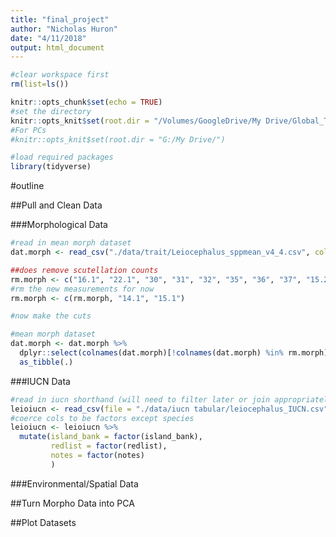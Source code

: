 ```yaml
---
title: "final_project"
author: "Nicholas Huron"
date: "4/11/2018"
output: html_document
---
```


```r
#clear workspace first
rm(list=ls())

knitr::opts_chunk$set(echo = TRUE)
#set the directory
knitr::opts_knit$set(root.dir = "/Volumes/GoogleDrive/My Drive/Global_Trait/Leiocephalus_Project/")
#For PCs
#knitr::opts_knit$set(root.dir = "G:/My Drive/")

#load required packages
library(tidyverse)


```

#outline

##Pull and Clean Data

###Morphological Data

```r
#read in mean morph dataset
dat.morph <- read_csv("./data/trait/Leiocephalus_sppmean_v4_4.csv", col_names = T)

##does remove scutellation counts
rm.morph <- c("16.1", "22.1", "30", "31", "32", "35", "36", "37", "15.2", "8", "10", "19.2", "19.3", "19.4", "25.2", "25.3", "25.4", "16.1", "19", "22.1", "25", "28", "29", "33", "34")
#rm the new measurements for now
rm.morph <- c(rm.morph, "14.1", "15.1")

#now make the cuts

#mean morph dataset
dat.morph <- dat.morph %>%
  dplyr::select(colnames(dat.morph)[!colnames(dat.morph) %in% rm.morph]) %>%
  as_tibble(.)

```

###IUCN Data
```r
#read in iucn shorthand (will need to filter later or join appropriately)
leioiucn <- read_csv(file = "./data/iucn tabular/leiocephalus_IUCN.csv", col_names = T)
#coerce cols to be factors except species
leioiucn <- leioiucn %>%
  mutate(island_bank = factor(island_bank),
         redlist = factor(redlist),
         notes = factor(notes)
         )

```

###Environmental/Spatial Data

##Turn Morpho Data into PCA



##Plot Datasets